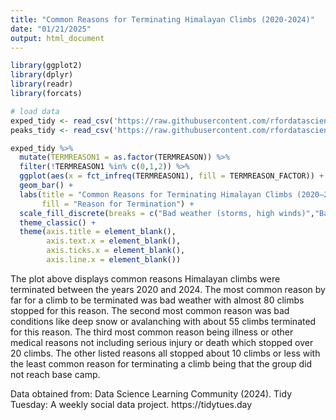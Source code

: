 ```yaml
---
title: "Common Reasons for Terminating Himalayan Climbs (2020-2024)"
date: "01/21/2025"
output: html_document
---
```


```r
library(ggplot2)
library(dplyr)
library(readr)
library(forcats)
```

```r
# load data
exped_tidy <- read_csv('https://raw.githubusercontent.com/rfordatascience/tidytuesday/main/data/2025/2025-01-21/exped_tidy.csv')
peaks_tidy <- read_csv('https://raw.githubusercontent.com/rfordatascience/tidytuesday/main/data/2025/2025-01-21/peaks_tidy.csv')
```

```r
exped_tidy %>% 
  mutate(TERMREASON1 = as.factor(TERMREASON)) %>% 
  filter(!TERMREASON1 %in% c(0,1,2)) %>% 
  ggplot(aes(x = fct_infreq(TERMREASON1), fill = TERMREASON_FACTOR)) +
  geom_bar() +
  labs(title = "Common Reasons for Terminating Himalayan Climbs (2020–2024)",
       fill = "Reason for Termination") +
  scale_fill_discrete(breaks = c("Bad weather (storms, high winds)","Bad conditions (deep snow, avalanching, falling ice, or rock)", "Illness, AMS, exhaustion, or frostbite", "Did not attempt climb", "Other", "Route technically too difficult, lack of experience, strength, or motivation", "Accident (death or serious injury)", "Lack (or loss) of supplies, support or equipment", "Lack of time", "Did not reach base camp")) +
  theme_classic() +
  theme(axis.title = element_blank(),
        axis.text.x = element_blank(),
        axis.ticks.x = element_blank(),
        axis.line.x = element_blank())
```

The plot above displays common reasons Himalayan climbs were terminated between the years 2020 and 2024. The most common reason by far for a climb to be terminated was bad weather with almost 80 climbs stopped for this reason. The second most common reason was bad conditions like deep snow or avalanching with about 55 climbs terminated for this reason. The third most common reason being illness or other medical reasons not including serious injury or death which stopped over 20 climbs. The other listed reasons all stopped about 10 climbs or less with the least common reason for terminating a climb being that the group did not reach base camp.

Data obtained from: Data Science Learning Community (2024). Tidy Tuesday: A weekly social data project. https://tidytues.day


